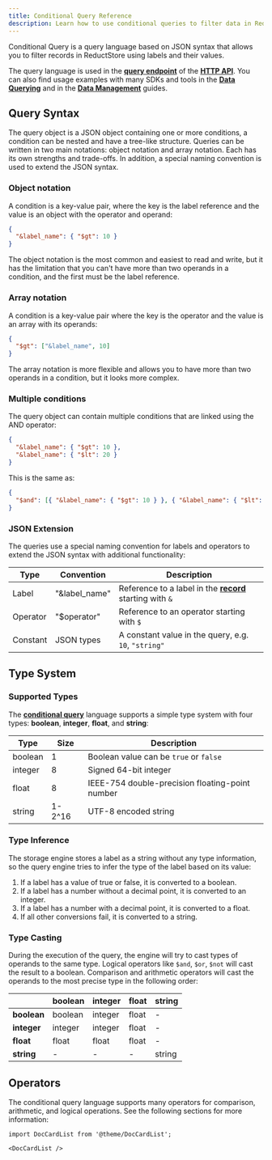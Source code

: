 ```yaml
---
title: Conditional Query Reference
description: Learn how to use conditional queries to filter data in ReductStore.
---
```


<head>
  <link
    rel="canonical"
    href="https://www.reduct.store/docs/conditional-query"
  />
</head>

Conditional Query is a query language based on JSON syntax that allows you to filter records in ReductStore using labels and their values.

The query language is used in the [**query endpoint**](../http-api/entry-api/run_query.mdx) of the **[HTTP API](./glossary#http-api)**.
You can also find usage examples with many SDKs and tools in the [**Data Querying**](../guides/data-querying.mdx) and
in the [**Data Management**](../guides/data-management.mdx) guides.

## Query Syntax

The query object is a JSON object containing one or more conditions, a condition can be nested and have a tree-like structure.
Queries can be written in two main notations: object notation and array notation. Each has its own strengths and trade-offs.
In addition, a special naming convention is used to extend the JSON syntax.

### Object notation

A condition is a key-value pair, where the key is the label reference and the value is an object with the operator and operand:

```json
{
  "&label_name": { "$gt": 10 }
}
```

The object notation is the most common and easiest to read and write, but it has the limitation that you can't have more than two operands in a condition, and the first must be the label reference.

### Array notation

A condition is a key-value pair where the key is the operator and the value is an array with its operands:

```json
{
  "$gt": ["&label_name", 10]
}
```

The array notation is more flexible and allows you to have more than two operands in a condition, but it looks more complex.

### Multiple conditions

The query object can contain multiple conditions that are linked using the AND operator:

```json
{
  "&label_name": { "$gt": 10 },
  "&label_name": { "$lt": 20 }
}
```

This is the same as:

```json
{
  "$and": [{ "&label_name": { "$gt": 10 } }, { "&label_name": { "$lt": 20 } }]
}
```

### JSON Extension

The queries use a special naming convention for labels and operators to extend the JSON syntax with additional functionality:

| Type     | Convention    | Description                                                                   |
| -------- | ------------- | ----------------------------------------------------------------------------- |
| Label    | "&label_name" | Reference to a label in the **[record](./glossary#record)** starting with `&` |
| Operator | "$operator"   | Reference to an operator starting with `$`                                    |
| Constant | JSON types    | A constant value in the query, e.g. `10`, `"string"`                          |

## Type System

### Supported Types

The **[conditional query](./glossary#conditional-query)** language supports a simple type system with four types: **boolean**, **integer**, **float**, and **string**:

| Type    | Size   | Description                                     |
| ------- | ------ | ----------------------------------------------- |
| boolean | 1      | Boolean value can be `true` or `false`          |
| integer | 8      | Signed 64-bit integer                           |
| float   | 8      | IEEE-754 double-precision floating-point number |
| string  | 1-2^16 | UTF-8 encoded string                            |

### Type Inference

The storage engine stores a label as a string without any type information, so the query engine tries to infer the type of the label based on its value:

1. If a label has a value of true or false, it is converted to a boolean.
2. If a label has a number without a decimal point, it is converted to an integer.
3. If a label has a number with a decimal point, it is converted to a float.
4. If all other conversions fail, it is converted to a string.

### Type Casting

During the execution of the query, the engine will try to cast types of operands to the same type.
Logical operators like `$and`, `$or`, `$not` will cast the result to a boolean.
Comparison and arithmetic operators will cast the operands to the most precise type in the following order:

|             | boolean | integer | float | string |
| ----------- | ------- | ------- | ----- | ------ |
| **boolean** | boolean | integer | float | -      |
| **integer** | integer | integer | float | -      |
| **float**   | float   | float   | float | -      |
| **string**  | -       | -       | -     | string |

## Operators

The conditional query language supports many operators for comparison, arithmetic, and logical operations.
See the following sections for more information:

```mdx-code-block
import DocCardList from '@theme/DocCardList';

<DocCardList />
```
